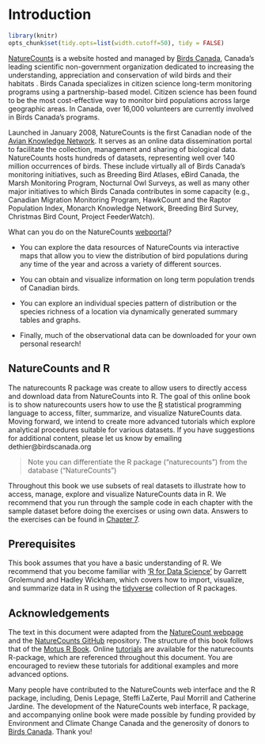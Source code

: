 # Introduction {#Intro1}

```r

library(knitr)
opts_chunk$set(tidy.opts=list(width.cutoff=50), tidy = FALSE)

```

[NatureCounts](https://www.naturecounts.ca) is a website hosted and managed by [Birds Canada](https://www.birdscanada.org), Canada’s leading scientific non-government organization dedicated to increasing the understanding, appreciation and conservation of wild birds and their habitats . Birds Canada specializes in citizen science long-term monitoring programs using a partnership-based model.  Citizen science has been found to be the most cost-effective way to monitor bird populations across large geographic areas. In Canada, over 16,000 volunteers are currently involved in Birds Canada’s programs. 

Launched in January 2008, NatureCounts  is the first Canadian node of the [Avian Knowledge Network](http://www.avianknowledge.net). It serves as an online data dissemination portal to facilitate the collection, management and sharing of biological data.  NatureCounts hosts hundreds of datasets, representing well over 140 million occurrences of birds. These include virtually all of Birds Canada’s monitoring initiatives, such as Breeding Bird Atlases, eBird Canada, the Marsh Monitoring Program, Nocturnal Owl Surveys, as well as many other major initiatives to which Birds Canada contributes in some capacity (e.g., Canadian Migration Monitoring Program, HawkCount and the Raptor Population Index, Monarch Knowledge Network, Breeding Bird Survey, Christmas Bird Count, Project FeederWatch). 

What can you do on the NatureCounts [webportal](http://www.naturecounts.ca)?

  -	You can explore the data resources of NatureCounts via interactive maps that allow you to view the distribution of bird populations during any time of the year and across a variety of different sources. 

  -	You can obtain and visualize information on long term population trends of Canadian birds.

  -	You can explore an individual species pattern of distribution or the species richness of a location via dynamically generated summary tables and graphs.

  -	Finally, much of the observational data can be downloaded for your own personal research!

## NatureCounts and R {#intro1.1}

The naturecounts R package was create to allow users to directly access and download data from NatureCounts into R. The goal of this online book is to show naturecounts users how to use the [R](https://www.r-project.org/) statistical programming language  to access, filter, summarize, and visualize NatureCounts data. Moving forward, we intend to create more advanced tutorials which explore analytical procedures suitable for various datasets. If you have suggestions for additional content, please let us know by emailing dethier@birdscanada.org

> Note you can differentiate the R package ("naturecounts") from the database ("NatureCounts")

Throughout this book we use subsets of real datasets to illustrate how to access, manage, explore and visualize NatureCounts data in R. We recommend that you run through the sample code in each chapter with the sample dataset before doing the exercises or using own data. Answers to the exercises can be found in [Chapter 7](#Ans7).

## Prerequisites {#intro1.2}

This book assumes that you have a basic understanding of R. We recommend that you become familiar with ['R for Data Science’](http://r4ds.had.co.nz/) by Garrett Grolemund and Hadley Wickham, which covers how to import, visualize, and summarize data in R using the [tidyverse](https://www.tidyverse.org/) collection of R packages. 

## Acknowledgements {#intro1.3}

The text in this document were adapted from the [NatureCount webpage](https://www.birdscanada.org/birdmon/default/main.jsp) and the [NatureCounts GitHub](https://github.com/BirdStudiesCanada/naturecounts) repository. The structure of this book follows that of the [Motus R Book](https://beta.motus.org/MotusRBook/index.html). Online [tutorials](https://birdstudiescanada.github.io/naturecounts/articles/index.html) are available for the naturecounts R-package, which are referenced throughout this document. You are encouraged to review these tutorials for additional examples and more advanced options.  

Many people have contributed to the NatureCounts web interface and the R package, including, Denis Lepage, Steffi LaZerte, Paul Morrill and Catherine Jardine. The development of the NatureCounts web interface, R package, and accompanying online book were made possible by funding provided by Environment and Climate Change Canada and the generosity of donors to [Birds Canada](https://www.birdscanada.org/give/). Thank you!

